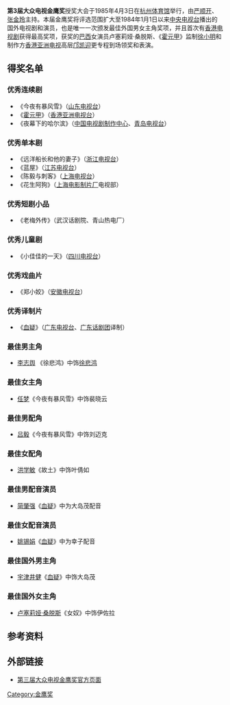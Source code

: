 {{Infobox film awards
|number=3
|award=大众电视金鹰奖
|date=1985年4月3日
|site=[[浙江|浙江]][[杭州|杭州]]
|host=[[严顺开|严顺开]]、[[张金玲|张金玲]]|organizer=《大众电视》杂志社
|most_wins=《今夜有暴风雪》（3奖）
|last=[[第2届大众电视金鹰奖|第2届]]
|next=[[第4届大众电视金鹰奖|第4届]]
}}

'''第3届大众电视金鹰奖'''授奖大会于1985年4月3日在[[杭州体育馆|杭州体育馆]]举行，由[[严顺开|严顺开]]、[[张金玲|张金玲]]主持。本届金鹰奖将评选范围扩大至1984年1月1日以来[[中国中央电视台|中央电视台]]播出的国外电视剧和演员，也是唯一一次颁发最佳外国男女主角奖项，并且首次有[[香港电视剧|香港电视剧]]获得最高奖项，获奖的[[巴西|巴西]]女演员卢塞莉娅·桑脱斯、《[[霍元甲_(1981年电视剧)|霍元甲]]》监制[[徐小明_(香港)|徐小明]]和制作方[[香港亚洲电视|香港亚洲电视]]高层[[邝凯迎|邝凯迎]]更专程到场领奖和表演。

== 得奖名单 ==
=== 优秀连续剧 ===
* 《今夜有暴风雪》（[[山东电视台|山东电视台]]）
* 《[[霍元甲_(1981年电视剧)|霍元甲]]》（[[香港亚洲电视台|香港亚洲电视台]]）
* 《夜幕下的哈尔滨》（[[中国电视剧制作中心|中国电视剧制作中心]]、[[青岛电视台|青岛电视台]]）

=== 优秀单本剧 ===
* 《远洋船长和他的妻子》（[[浙江电视台|浙江电视台]]）
* 《蓝屋》（[[江苏电视台|江苏电视台]]）
* 《陈毅与刺客》（[[上海电视台|上海电视台]]）
* 《花生阿狗》（[[上海电影制片厂|上海电影制片厂]]电视部）

=== 优秀短剧小品 ===
* 《老梅外传》（武汉话剧院、青山热电厂）

=== 优秀儿童剧 ===
* 《小佳佳的一天》（[[四川电视台|四川电视台]]）

=== 优秀戏曲片 ===
* 《郑小姣》（[[安徽电视台|安徽电视台]]）

=== 优秀译制片 ===
* 《[[血疑|血疑]]》（[[广东电视台|广东电视台]]、[[广东话剧团|广东话剧团]]译制）

=== 最佳男主角 ===
* [[李志舆|李志舆]] 《徐悲鸿》中饰[[徐悲鸿|徐悲鸿]]

=== 最佳女主角 ===
* [[任梦|任梦]]《今夜有暴风雪》中饰裴晓云

=== 最佳男配角 ===
* [[吕毅|吕毅]]《今夜有暴风雪》中饰刘迈克

=== 最佳女配角 ===
* [[洪学敏|洪学敏]]《故土》中饰叶倩如

=== 最佳男配音演员 ===
* [[简肇强|简肇强]]《[[血疑|血疑]]》中为大岛茂配音

=== 最佳女配音演员 ===
* [[姚锡娟|姚锡娟]]《[[血疑|血疑]]》中为幸子配音                         

=== 最佳国外男主角 ===
* [[宇津井健|宇津井健]]《[[血疑|血疑]]》中饰大岛茂

=== 最佳国外女主角 ===
* [[卢塞莉娅·桑脱斯|卢塞莉娅·桑脱斯]]《女奴》中饰伊佐拉

== 参考资料 ==
{{reflist}}

== 外部链接 ==
* [http://www.ctaa.org.cn/a/10/5221/11/1JXCP2JHRH9E5YDIR.html 第三届大众电视金鹰奖官方页面] {{Wayback|url=http://www.ctaa.org.cn/a/10/5221/11/1JXCP2JHRH9E5YDIR.html |date=20200225061151 }}

{{中國電視金鷹獎獎項}}

[[Category:金鹰奖|Category:金鹰奖]]